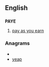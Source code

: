 ==English==

==={{initialism}}===
{{wikipedia}}
'''PAYE'''

#{{British}} [[pay as you earn]]

===Anagrams===
* {{alphagram|aepy}}
* [[yeap#English|yeap]]